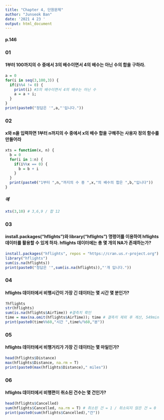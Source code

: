 ```yaml
---
title: "Chapter 4, 단원문제"
author: "Junseok Ban"
date: '2021 4 23 '
output: html_document
---
```

#### p.146
### 01
#### 1부터 100까지의 수 중에서 3의 배수이면서 4의 배수는 아닌 수의 합을 구하라.
```r
a = 0
for(i in seq(3,100,3)) {
  if(i%%4 != 0) {
    print(i) #3의 배수이면서 4의 배수는 아닌 수
    a = a + i;
  }
}
print(paste0("정답은 '",a,"'입니다."))
```

### 02
#### x와 n을 입력하면 1부터 n까지의 수 중에서 x의 배수 합을 구해주는 사용자 정의 함수를 만들어라
```r
xts = function(x, n) {
  b = 0
  for(i in 1:n) {
    if(i%%x == 0) {
      b = b + i
    }
  }
  print(paste0("1부터 ",n,"까지의 수 중 ",x,"의 배수의 합은 ",b,"입니다"))
}
```
##### 예
```r
xts(3,10) # 3,6,9 / 합 12
```

### 03
#### install.packages("hflights")와 library("hflights") 명령어를 이용하여 hflights 데이터를 활용할 수 있게 하자. hflights 데이터에는 총 몇 개의 NA가 존재하는가?
```r
install.packages("hflights", repos = "https://cran.us.r-project.org")
library("hflights")
sum(is.na(hflights))
print(paste0("정답은 '",sum(is.na(hflights)),"'개 입니다."))
```

### 04
#### hflights 데이터에서 비행시간이 가장 긴 데이터는 몇 시간 몇 분인가?
```r
?hflights
str(hflights)
sum(is.na(hflights$AirTime)) #결측치 확인
time = max(na.omit(hflights$AirTime)); time # 결측치 제외 후 계산, 549min
print(paste0(time%%60,"시간 ",time%/%60,"분"))
```

### 05
#### hflights 데이터에서 비행거리가 가장 긴 데이터는 몇 마일인가?
```r
head(hflights$Distance)
max(hflights$Distance, na.rm = T)
print(paste0(max(hflights$Distance)," miles"))
```

### 06
#### hflights 데이터에서 비행편이 취소된 건수는 몇 건인가?
```r
head(hflights$Cancelled)
sum(hflights$Cancelled, na.rm = T) # 취소된 건 = 1 / 취소되지 않은 건 = 0
print(paste0(sum(hflights$Cancelled),"건"))
```


